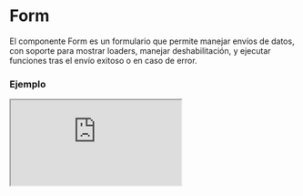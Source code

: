 # Form

El componente Form es un formulario que permite manejar envíos de datos, con soporte para mostrar loaders, manejar deshabilitación, y ejecutar funciones tras el envío exitoso o en caso de error.


### Ejemplo

<Iframe
  minHeightIframe="30dvh"
  src="https://fenextjs-component-storybook.vercel.app/iframe.html?args=&id=component-form--index&viewMode=story"
/>

### Importacion

Para importar el componente Form, se puede hacer desde fenextjs

```tsx copy
import { Form } from "fenextjs";
```

### Parametros

| Parametro     | Tipo                                               | Requerido | Default   | Descripcion                                                              |
| ------------- | -------------------------------------------------- | --------- | --------- | ------------------------------------------------------------------------ |
| id            | string                                             | no        | ''        | Identificador único para el formulario, útil para eventos o seguimiento. |
| data          | any                                                | sí        | undefined | Datos iniciales que el formulario manejará durante el envío.             |
| onSubmit      | RequestProps\<D, R, E, T\>                         | no        | undefined | Función para manejar el envío de datos del formulario.                   |
| onAfterSubmit | (data: RequestResultDataProps\<R, E, T\>) =\> void | no        | undefined | Función que se ejecuta después de un envío exitoso del formulario.       |
| disabled      | boolean                                            | no        | true      | Indica si el formulario está deshabilitado, bloqueando su envío.         |
| loader        | boolean                                            | no        | false     | Muestra un loader mientras el formulario está siendo enviado.            |
| className     | string                                             | no        | ''        | Clase CSS para aplicar estilos personalizados al formulario.             |
| children      | ReactNode                                          | no        | undefined | Contenido que se renderiza dentro del formulario, como inputs o botones. |

### Gestión de Envío

El componente maneja el envío de datos mediante la función 'onSubmit', y permite realizar acciones adicionales mediante 'onAfterSubmit' tras el éxito o fallo en el envío.

| Propiedad     | Uso                                                                         | Descripción                                                                                           |
| ------------- | --------------------------------------------------------------------------- | ----------------------------------------------------------------------------------------------------- |
| onSubmit      | Maneja el envío de datos y devuelve el resultado de la operación.           | Función que puede incluir lógica personalizada para gestionar los datos que se envían.                |
| onAfterSubmit | Ejecuta acciones después del envío exitoso, como el seguimiento de eventos. | Función opcional que recibe los datos del resultado del envío y permite manejar la lógica post-envío. |

### Storybook

Para ver el storybook del componente lo puede hacer con este [link](https://fenextjs-component-storybook.vercel.app/?path=/story/component-form--index)

### Usos

- Uso básico

```tsx copy
<Form data={{ field: "value" }} onSubmit={(data) => console.log(data)}>
  Enviar
</Form>
```

- Formulario con deshabilitación y loader

```tsx copy
<Form data={{ field: "value" }} disabled={true} loader={true}>
  Enviar
</Form>
```

- Formulario con acción después del envío

```tsx copy
<Form
  data={{ field: "value" }}
  onAfterSubmit={(result) => console.log("Envío exitoso", result)}
>
  Enviar
</Form>
```
